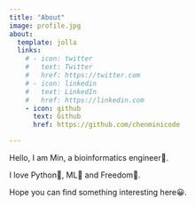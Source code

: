 ```yaml
---
title: "About"
image: profile.jpg
about:
  template: jolla
  links:
    # - icon: twitter
    #   text: Twitter
    #   href: https://twitter.com
    # - icon: linkedin
    #   text: LinkedIn
    #   href: https://linkedin.com
    - icon: github
      text: Github
      href: https://github.com/chenminicode

---
```


Hello, I am Min, a bioinformatics engineer🧬.

I love Python🐍, ML🤖 and Freedom🚀.

Hope you can find something interesting here😀.
